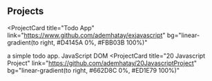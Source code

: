 ## Projects

<ProjectCard
  title="Todo App"
  link="https://www.github.com/ademhatay/exjavascript"
  bg="linear-gradient(to right, #D4145A 0%, #FBB03B 100%)"
>
a simple todo app. JavaScript DOM
</ProjectCard>
<ProjectCard
  title="20 Javascript Project"
  link="https://github.com/ademhatay/20JavascriptProject"
  bg="linear-gradient(to right, #662D8C 0%, #ED1E79 100%)"
>
</ProjectCard>
<ProjectCard
  title="React Recipe App"
  link="https://github.com/ademhatay/recipeAppReact"
  bg="linear-gradient(to right, #009245 0%, #FCEE21 100%)"
>
</ProjectCard>
<ProjectCard
  title="Fronted Blog | React && TailwindCSS"
  link="https://fullstackapp-theta.vercel.app/"
  bg="linear-gradient(to right, #D585FF 0%, #00FFEE 100%)"
>
</ProjectCard>
<ProjectCard
  title="Amazona | Mern Stack App"
  link="https://github.com/ademhatay/MernStackEcommerce"
  bg="linear-gradient(to right, #D585FF 0%, #00FFEE 100%)"
>
</ProjectCard>

